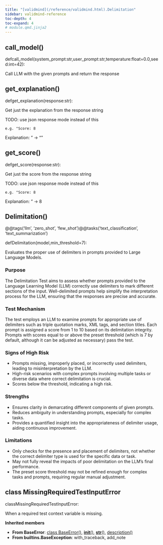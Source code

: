```yaml
---
title: "[validmind](/reference/validmind.html).Delimitation"
sidebar: validmind-reference
toc-depth: 4
toc-expand: 4
# module.qmd.jinja2
---
```


## call_model<span class='muted'>()</span>

<!-- signatures.jinja2 -->

::: {.signature}

<span class="kw">def</span><span class="name">call_model</span>(<span class="params"><span class="n">system_prompt</span><span class="p">:</span><span class="nb">str</span><span class="muted">,</span></span><span class="params"><span class="n">user_prompt</span><span class="p">:</span><span class="nb">str</span><span class="muted">,</span></span><span class="params"><span class="n">temperature</span><span class="p">:</span><span class="nb">float</span><span class="o">=</span><span class="kc">0.0</span><span class="muted">,</span></span><span class="params"><span class="n">seed</span><span class="p">:</span><span class="nb">int</span><span class="o">=</span><span class="kc">42</span></span>):

:::

<!-- docstring.jinja2 -->

Call LLM with the given prompts and return the response

## get_explanation<span class='muted'>()</span>

<!-- signatures.jinja2 -->

::: {.signature}

<span class="kw">def</span><span class="name">get_explanation</span>(<span class="param"><span class="n">response</span><span class="p">:</span><span class="nb">str</span></span>):

:::

<!-- docstring.jinja2 -->

Get just the explanation from the response string

TODO: use json response mode instead of this

```
e.g. "Score: 8
```

Explanation: <some-explanation>" -> "<some-explanation>"

## get_score<span class='muted'>()</span>

<!-- signatures.jinja2 -->

::: {.signature}

<span class="kw">def</span><span class="name">get_score</span>(<span class="param"><span class="n">response</span><span class="p">:</span><span class="nb">str</span></span>):

:::

<!-- docstring.jinja2 -->

Get just the score from the response string

TODO: use json response mode instead of this

```
e.g. "Score: 8
```

Explanation: <some-explanation>" -> 8

<!-- function.qmd.jinja2 -->

## Delimitation[()]{.muted}

<!-- signatures.jinja2 -->

::: {.signature}

<span class="decorators"><span class="decorator">@<span class="n">@tags(<span class="s">'llm'</span>, <span class="s">'zero_shot'</span>, <span class="s">'few_shot'</span>)</span></span><span class="decorator">@<span class="n">@tasks(<span class="s">'text_classification'</span>, <span class="s">'text_summarization'</span>)</span></span></span>

<span class="kw">def</span><span class="name">Delimitation</span>(<span class="params"><span class="n">model</span><span class="muted">,</span></span><span class="params"><span class="n">min_threshold</span><span class="o">=</span><span class="kc">7</span></span>):

:::

<!-- docstring.jinja2 -->

Evaluates the proper use of delimiters in prompts provided to Large Language Models.

### Purpose

The Delimitation Test aims to assess whether prompts provided to the Language Learning Model (LLM) correctly use delimiters to mark different sections of the input. Well-delimited prompts help simplify the interpretation process for the LLM, ensuring that the responses are precise and accurate.

### Test Mechanism

The test employs an LLM to examine prompts for appropriate use of delimiters such as triple quotation marks, XML tags, and section titles. Each prompt is assigned a score from 1 to 10 based on its delimitation integrity. Prompts with scores equal to or above the preset threshold (which is 7 by default, although it can be adjusted as necessary) pass the test.

### Signs of High Risk

- Prompts missing, improperly placed, or incorrectly used delimiters, leading to misinterpretation by the LLM.
- High-risk scenarios with complex prompts involving multiple tasks or diverse data where correct delimitation is crucial.
- Scores below the threshold, indicating a high risk.

### Strengths

- Ensures clarity in demarcating different components of given prompts.
- Reduces ambiguity in understanding prompts, especially for complex tasks.
- Provides a quantified insight into the appropriateness of delimiter usage, aiding continuous improvement.

### Limitations

- Only checks for the presence and placement of delimiters, not whether the correct delimiter type is used for the specific data or task.
- May not fully reveal the impacts of poor delimitation on the LLM's final performance.
- The preset score threshold may not be refined enough for complex tasks and prompts, requiring regular manual adjustment.

<!-- class.qmd.jinja2 -->

## [class]{.muted} MissingRequiredTestInputError

<!-- signatures.jinja2 -->

::: {.signature}

<span class="kw">class</span><span class="name">MissingRequiredTestInputError</span>:

:::

<!-- docstring.jinja2 -->

When a required test context variable is missing.

**Inherited members**

- **From BaseError**: [class BaseError[()]{.muted}](#class-baseerror), [__init__[()]{.muted}](#__init__), [__str__[()]{.muted}](#__str__), [description[()]{.muted}](#description)
- **From builtins.BaseException**: with_traceback, add_note
